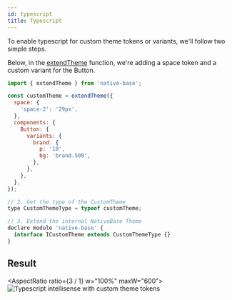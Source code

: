 ```yaml
---
id: typescript
title: Typescript
---
```



To enable typescript for custom theme tokens or variants, we'll follow two simple steps.

Below, in the [extendTheme](http://localhost:3002/customizing-theme) function, we're adding a space token and a custom variant for the Button.

```jsx
import { extendTheme } from 'native-base';

const customTheme = extendTheme({
  space: {
    'space-2': '29px',
  },
  components: {
    Button: {
      variants: {
        brand: {
          p: '10',
          bg: 'brand.500',
        },
      },
    },
  },
});

// 2. Get the type of the CustomTheme
type CustomThemeType = typeof customTheme;

// 3. Extend the internal NativeBase Theme
declare module 'native-base' {
  interface ICustomTheme extends CustomThemeType {}
}
```

## Result

<AspectRatio ratio={3 / 1} w="100%" maxW="600">
  <Image
    source="/img/ts-gif.gif"
    alt="Typescript intellisense with custom theme tokens"
    layout="fill"
  />
</AspectRatio>
